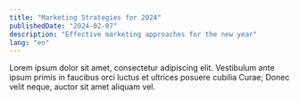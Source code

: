 ```yaml
---
title: "Marketing Strategies for 2024"
publishedDate: "2024-02-07"
description: "Effective marketing approaches for the new year"
lang: "en"
---
```


Lorem ipsum dolor sit amet, consectetur adipiscing elit. Vestibulum ante ipsum primis in faucibus orci luctus et ultrices posuere cubilia Curae; Donec velit neque, auctor sit amet aliquam vel.